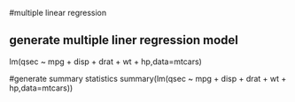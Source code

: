 #multiple linear regression


## generate multiple liner regression model
lm(qsec ~ mpg + disp + drat + wt + hp,data=mtcars)

#generate summary statistics
summary(lm(qsec ~ mpg + disp + drat + wt + hp,data=mtcars)) 
